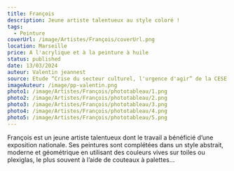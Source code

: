 ```yaml
---
title: François
description: Jeune artiste talentueux au style coloré !
tags:
  - Peinture
coverUrl: /image/Artistes/François/coverUrl.png
location: Marseille
price: A l'acrylique et à la peinture à huile
status: published
date: 13/03/2024
auteur: Valentin jeannest
source: Etude “Crise du secteur culturel, l'urgence d'agir” de la CESE
imageAuteur: /image/pp-valentin.png
photo1: /image/Artistes/François/phototableau/1.png
photo2: /image/Artistes/François/phototableau/2.png
photo3: /image/Artistes/François/phototableau/3.png
photo4: /image/Artistes/François/phototableau/4.png
photo5: /image/Artistes/François/phototableau/5.png
---
```


François est un jeune artiste talentueux dont le travail a bénéficié d’une exposition nationale. Ses peintures sont complétées dans un style abstrait, moderne et géométrique en utilisant des couleurs vives sur toiles ou plexiglas, le plus souvent à l’aide de couteaux à palettes...
